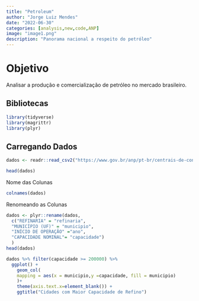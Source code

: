 ```yaml
---
title: "Petroleum"
author: "Jorge Luiz Mendes"
date: "2022-06-30"
categories: [analysis,new,code,ANP]
image: "image1.png"
description: "Panorama nacional a respeito do petróleo"
---
```


# Objetivo 

Analisar a produção e comercialização de petróleo no mercado brasileiro.

## Bibliotecas

```r
library(tidyverse)
library(magrittr)
library(plyr)
```

## Carregando Dados

```r
dados <- readr::read_csv2("https://www.gov.br/anp/pt-br/centrais-de-conteudo/publicacoes/anuario-estatistico/arquivos-anuario-estatistico-2021-metadados-pdf-e-dados-abertos-csv/secao-2-industria-nacional-do-petroleo-e-do-gas-natural/dados-abertos-csv/anuario-2021-dados_abertos-tabela2-28.csv")

head(dados)

```

Nome das Colunas

```r
colnames(dados)
```

Renomeando as Colunas

```r
dados <- plyr::rename(dados,
  c("REFINARIA" = "refinaria",
  "MUNICÍPIO (UF)" = "municipio",
  "INÍCIO DE OPERAÇÃO" ="ano",
  "CAPACIDADE NOMINAL"= "capacidade")
  )
head(dados)
```

```r
dados %>% filter(capacidade >= 200000) %>% 
  ggplot() +
    geom_col(
    mapping = aes(x = municipio,y =capacidade, fill = municipio)
    )+
    theme(axis.text.x=element_blank()) +
    ggtitle("Cidades com Maior Capacidade de Refino")
      
        
```
